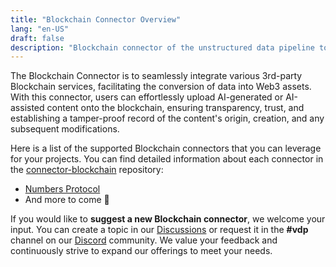 ```yaml
---
title: "Blockchain Connector Overview"
lang: "en-US"
draft: false
description: "Blockchain connector of the unstructured data pipeline tool VDP https://github.com/instill-ai/vdp"
---
```


The Blockchain Connector is to seamlessly integrate various 3rd-party Blockchain services, facilitating the conversion of data into Web3 assets.
With this connector, users can effortlessly upload AI-generated or AI-assisted content onto the blockchain, ensuring transparency, trust, and establishing a tamper-proof record of the content's origin, creation, and any subsequent modifications.

Here is a list of the supported Blockchain connectors that you can leverage for your projects.
You can find detailed information about each connector in the [connector-blockchain](https://github.com/instill-ai/connector-blockchain) repository:

- [Numbers Protocol](/docs/vdp/blockchain-connectors/numbers-protocol)
- And more to come 🌱

If you would like to **suggest a new Blockchain connector**, we welcome your input.
You can create a topic in our [Discussions](https://github.com/instill-ai/vdp/discussions) or
request it in the **#vdp** channel on our [Discord](https://discord.gg/sevxWsqpGh) community.
We value your feedback and continuously strive to expand our offerings to meet your needs.
